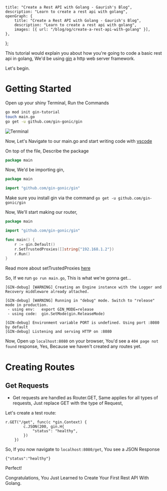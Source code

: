     title: "Create a Rest API with Golang - Gaurish's Blog",
    description: "Learn to create a rest api with golang",
    openGraph: {
        title: "Create a Rest API with Golang - Gaurish's Blog",
        description: "Learn to create a rest api with golang",
        images: [{ url: "/blog/og/create-a-rest-api-with-golang" }],
    },
};

This tutorial would explain you about how you're going to code a basic rest api in golang,
We'd be using [gin](https://github.com/gin-gonic/gin) a http web server framework.

Let's begin.

# Getting Started

Open up your shiny Terminal,
Run the Commands

```sh
go mod init gin-tutorial
touch main.go
go get -u github.com/gin-gonic/gin
```

![Terminal](/assets/blog/js2km281eaavgctg29wl.png)

Now, Let's Navigate to our main.go and start writing code with [vscode](https://code.visualstudio.com/)

On top of the file, Describe the package

```go
package main
```

Now, We'd be importing gin,

```go
package main

import "github.com/gin-gonic/gin"
```

Make sure you install gin via the command `go get -u github.com/gin-gonic/gin`

Now, We'll start making our router,

```go
package main

import "github.com/gin-gonic/gin"

func main() {
	r := gin.Default()
	r.SetTrustedProxies([]string{"192.168.1.2"})
	r.Run()
}
```

Read more about setTrustedProxies [here](https://github.com/gin-gonic/gin#dont-trust-all-proxies)

So, If we run `go run main.go`, This is what we're gonna get...

```
[GIN-debug] [WARNING] Creating an Engine instance with the Logger and Recovery middleware already attached.

[GIN-debug] [WARNING] Running in "debug" mode. Switch to "release" mode in production.
 - using env:	export GIN_MODE=release
 - using code:	gin.SetMode(gin.ReleaseMode)

[GIN-debug] Environment variable PORT is undefined. Using port :8080 by default
[GIN-debug] Listening and serving HTTP on :8080

```

Now, Open up `localhost:8080` on your browser, You'd see a `404 page not found` response, Yes, Because we haven't created any routes yet.

# Creating Routes

## Get Requests

-   Get requests are handled as Router.GET, Same applies for all types of requests, Just replace GET with the type of Request,

Let's create a test route:

```
r.GET("/get", func(c *gin.Context) {
		c.JSON(200, gin.H{
			"status": "healthy",
		})
	})
```

So, If you now navigate to `localhost:8080/get`, You see a JSON Response

```
{"status":"healthy"}
```

Perfect!

Congratulations, You Just Learned to Create Your First Rest API With Golang.
